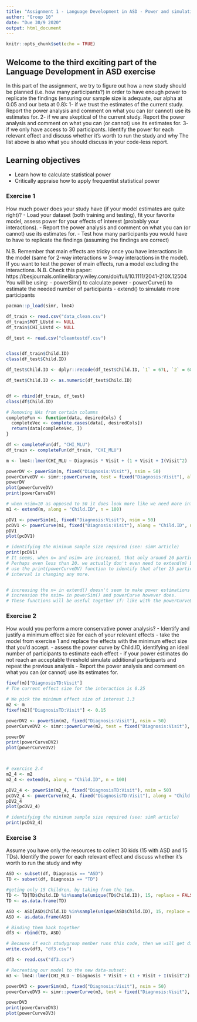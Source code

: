 ```yaml
---
title: "Assignment 1 - Language Development in ASD - Power and simulations"
author: "Group 10"
date: "Due 30/9 2020"
output: html_document
---
```


```r
knitr::opts_chunk$set(echo = TRUE)
```

## Welcome to the third exciting part of the Language Development in ASD exercise

In this part of the assignment, we try to figure out how a new study should be planned (i.e. how many participants?) in order to have enough power to replicate the findings (ensuring our sample size is adequate, our alpha at 0.05 and our beta at 0.8):
1- if we trust the estimates of the current study. Report the power analysis and comment on what you can (or cannot) use its estimates for.
2- if we are skeptical of the current study. Report the power analysis and comment on what you can (or cannot) use its estimates for.
3- if we only have access to 30 participants. Identify the power for each relevant effect and discuss whether it's worth to run the study and why
The list above is also what you should discuss in your code-less report.


## Learning objectives

- Learn how to calculate statistical power
- Critically appraise how to apply frequentist statistical power

### Exercise 1

How much power does your study have (if your model estimates are quite right)?
- Load your dataset (both training and testing), fit your favorite model, assess power for your effects of interest (probably your interactions).
- Report the power analysis and comment on what you can (or cannot) use its estimates for.
- Test how many participants you would have to have to replicate the findings (assuming the findings are correct)

N.B. Remember that main effects are tricky once you have interactions in the model (same for 2-way interactions w 3-way interactions in the model). If you want to test the power of main effects, run a model excluding the interactions.
N.B. Check this paper: https://besjournals.onlinelibrary.wiley.com/doi/full/10.1111/2041-210X.12504
You will be using:
- powerSim() to calculate power
- powerCurve() to estimate the needed number of participants
- extend() to simulate more participants

```r
pacman::p_load(simr, lme4)

df_train <- read.csv("data_clean.csv")
df_train$MOT_LUstd <- NULL
df_train$CHI_LUstd <- NULL

df_test <- read.csv("cleantestdf.csv")


class(df_train$Child.ID)
class(df_test$Child.ID)

df_test$Child.ID <- dplyr::recode(df_test$Child.ID, `1` = 67L, `2` = 68L, `3` = 69L, `4` = 70L, `5` = 71L, `6` = 72L)

df_test$Child.ID <- as.numeric(df_test$Child.ID)


df <- rbind(df_train, df_test)
class(df$Child.ID)

# Removing NAs from certain columns
completeFun <- function(data, desiredCols) {
  completeVec <- complete.cases(data[, desiredCols])
  return(data[completeVec, ])
}

df <- completeFun(df, "CHI_MLU")
df_train <- completeFun(df_train, "CHI_MLU")

```


```r
m <- lme4::lmer(CHI_MLU ~ Diagnosis * Visit + (1 + Visit + I(Visit^2) | Child.ID), df, REML = FALSE, lmerControl(optimizer = "nloptwrap", calc.derivs = FALSE))

```


```r
powerDV <- powerSim(m, fixed("Diagnosis:Visit"), nsim = 50)
powerCurveDV <- simr::powerCurve(m, test = fixed("Diagnosis:Visit"), along = "Child.ID", nsim = 50)
powerDV
plot(powerCurveDV)
print(powerCurveDV)
```


```r
# when nsim=10 as opposed to 50 it does look more like we need more info in order to properly estimate power. (in the above chunk)
m1 <- extend(m, along = "Child.ID", n = 100)

pDV1 <- powerSim(m1, fixed("Diagnosis:Visit"), nsim = 50)
pcDV1 <- powerCurve(m1, fixed("Diagnosis:Visit"), along = "Child.ID", nsim = 50)
pDV1
plot(pcDV1)

# identifying the minimum sample size required (see: simR article)
print(pcDV1)
# It seems, when n= and nsim= are increased, that only around 20 participants would be needed for the power of the interaction to be 80%
# Perhaps even less than 20. we actually don't even need to extend(m) because we already have 66 participants, which is enough to
# use the print(powerCurveDV) function to identify that after 25 participants (25 values of Child.ID) neither the power nor the confidence
# interval is changing any more.


# increasing the n= in extend() doesn't seem to make power estimations more precise, but just gives us a longer x axis to work with so to speak
# increasion the nsim= in powerSim() and powerCurve however does.
# These functions will be useful together if: like with the powerCurveD we would see we may need up to 70 or 80 children to see anything.
```






### Exercise 2

How would you perform a more conservative power analysis?
- Identify and justify a minimum effect size for each of your relevant effects
- take the model from exercise 1 and replace the effects with the minimum effect size that you'd accept.
- assess the power curve by Child.ID, identifying an ideal number of participants to estimate each effect
- if your power estimates do not reach an acceptable threshold simulate additional participants and repeat the previous analysis
- Report the power analysis and comment on what you can (or cannot) use its estimates for.

```r
fixef(m)["DiagnosisTD:Visit"]
# The current effect size for the interaction is 0.25

# We pick the minimum effect size of interest 1.3
m2 <- m
fixef(m2)["DiagnosisTD:Visit"] <- 0.15

powerDV2 <- powerSim(m2, fixed("Diagnosis:Visit"), nsim = 50)
powerCurveDV2 <- simr::powerCurve(m2, test = fixed("Diagnosis:Visit"), along = "Child.ID", nsim = 50)

powerDV
print(powerCurveDV2)
plot(powerCurveDV2)



# exercise 2.4 
m2_4 <- m2
m2_4 <- extend(m, along = "Child.ID", n = 100)

pDV2_4 <- powerSim(m2_4, fixed("DiagnosisTD:Visit"), nsim = 50)
pcDV2_4 <- powerCurve(m2_4, fixed("DiagnosisTD:Visit"), along = "Child.ID", nsim = 50)
pDV2_4
plot(pcDV2_4)

# identifying the minimum sample size required (see: simR article)
print(pcDV2_4)
```


### Exercise 3

Assume you have only the resources to collect 30 kids (15 with ASD and 15 TDs). Identify the power for each relevant effect and discuss whether it's worth to run the study and why

```r
ASD <- subset(df, Diagnosis == "ASD")
TD <- subset(df, Diagnosis == "TD")

#geting only 15 Children, by taking from the top.
TD <- TD[TD$Child.ID %in%sample(unique(TD$Child.ID), 15, replace = FALSE),]
TD <- as.data.frame(TD)

ASD <- ASD[ASD$Child.ID %in%sample(unique(ASD$Child.ID), 15, replace = FALSE),]
ASD <- as.data.frame(ASD)

# Binding them back together
df3 <- rbind(TD, ASD)

# Because if each studygroup member runs this code, then we will get different df's (because it is random)
write.csv(df3, "df3.csv")

df3 <- read.csv("df3.csv")
```



```r
# Recreating our model to the new data-subset:
m3 <- lme4::lmer(CHI_MLU ~ Diagnosis * Visit + (1 + Visit + I(Visit^2) | Child.ID), df3, REML = FALSE, lmerControl(optimizer = "nloptwrap", calc.derivs = FALSE))
```


```r
powerDV3 <- powerSim(m3, fixed("Diagnosis:Visit"), nsim = 50)
powerCurveDV3 <- simr::powerCurve(m3, test = fixed("Diagnosis:Visit"), along = "Child.ID", nsim = 50)

powerDV3
print(powerCurveDV3)
plot(powerCurveDV3)

```

